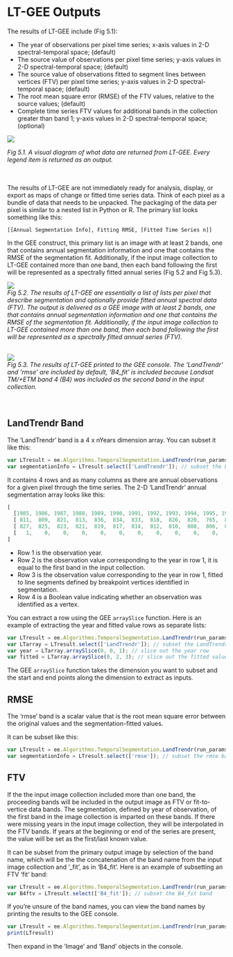 # LT-GEE Outputs

The results of LT-GEE include (Fig 5.1):





+ The year of observations per pixel time series; x-axis values in 2-D spectral-temporal space; (default)
+ The source value of observations per pixel time series; y-axis values in 2-D spectral-temporal space; (default)
+ The source value of observations fitted to segment lines between vertices (FTV) per pixel time series; y-axis values in 2-D spectral-temporal space; (default)
+ The root mean square error (RMSE) of the FTV values, relative to the source values; (default)
+ Complete time series FTV values for additional bands in the collection greater than band 1; y-axis values in 2-D spectral-temporal space; (optional)

<img src='imgs/outputs_series.png'>

*Fig 5.1. A visual diagram of what data are returned from LT-GEE. Every legend item is returned as an output.* 
<br><br><br>



The results of LT-GEE are not immediately ready for analysis, display, or export as maps of change or fitted time series data. Think of each pixel as a bundle of data that needs to be unpacked. The packaging of the data per pixel is similar to a nested list in Python or R. The primary list looks something like this:

```
[[Annual Segmentation Info], Fitting RMSE, [Fitted Time Series n]]
```

In the GEE construct, this primary list is an image with at least 2 bands, one that contains annual segmentation information and one that contains the RMSE of the segmentation fit. Additionally, if the input image collection to LT-GEE contained more than one band, then each band following the first will be represented as a spectrally fitted annual series (Fig 5.2 and Fig 5.3).

<img src='imgs/lt_outputs.png'><br>
*Fig 5.2. The results of LT-GEE are essentially a list of lists per pixel that describe segmentation and optionally provide fitted annual spectral data (FTV). The output is delivered as a GEE image with at least 2 bands, one that contains annual segmentation information and one that contains the RMSE of the segmentation fit. Additionally, if the input image collection to LT-GEE contained more than one band, then each band following the first will be represented as a spectrally fitted annual series (FTV).* 
<br><br>

<img src='imgs/print_results.png'><br>
*Fig 5.3. The results of LT-GEE printed to the GEE console. The 'LandTrendr' and 'rmse' are included by default, 'B4_fit' is included because Landsat TM/+ETM band 4 (B4) was included as the second band in the input collection.* 
<br><br><br>

## LandTrendr Band 

The 'LandTrendr' band is a 4 x nYears dimension array. You can subset it like this:

```javascript
var LTresult = ee.Algorithms.TemporalSegmentation.LandTrendr(run_params); // run LT-GEE
var segmentationInfo = LTresult.select(['LandTrendr']); // subset the LandTrendr segmentation info
```

It contains 4 rows and as many columns as there are annual observations for a given pixel through the time series. The 2-D 'LandTrendr' annual segmentation array looks like this: 

```javascript
[
  [1985, 1986, 1987, 1988, 1989, 1990, 1991, 1992, 1993, 1994, 1995, 1996, 1997, ...] // Year list 
  [ 811,  809,  821,  813,  836,  834,  833,  818,  826,  820,  765,  827,  775, ...] // Source list
  [ 827,  825,  823,  821,  819,  817,  814,  812,  810,  808,  806,  804,  802, ...] // Fitted list
  [   1,    0,    0,    0,    0,    0,    0,    0,    0,    0,    0,    0,    1, ...] // Is Vertex list
]
```

+ Row 1 is the observation year.<br>
+ Row 2 is the observation value corresponding to the year in row 1, it is equal to the first band in the input collection.<br>
+ Row 3 is the observation value corresponding to the year in row 1, fitted to line segments defined by breakpoint vertices identified in segmentation.<br>
+ Row 4 is a Boolean value indicating whether an observation was identified as a vertex.

You can extract a row using the GEE `arraySlice` function. Here is an example of extracting the year and fitted value rows as separate lists:

```javascript
var LTresult = ee.Algorithms.TemporalSegmentation.LandTrendr(run_params); // run LT-GEE
var LTarray = LTresult.select(['LandTrendr']); // subset the LandTrendr segmentation info
var year = LTarray.arraySlice(0, 0, 1); // slice out the year row
var fitted = LTarray.arraySlice(0, 2, 3); // slice out the fitted values row
```

The GEE `arraySlice` function takes the dimension you want to subset and the start and end points along the dimension to extract as inputs.

## RMSE

The 'rmse' band is a scalar value that is the root mean square error between the original values and the segmentation-fitted values. 

It can be subset like this:

```javascript
var LTresult = ee.Algorithms.TemporalSegmentation.LandTrendr(run_params); // run LT-GEE
var segmentationInfo = LTresult.select(['rmse']); // subset the rmse band
```

## FTV

If the the input image collection included more than one band, the proceeding bands will be included in the output image as FTV or fit-to-vertice data bands. The segmentation, defined by year of observation, of the first band in the image collection is imparted on these bands. If there were missing years in the input image collection, they will be interpolated in the FTV bands. If years at the beginning or end of the series are present, the value will be set as the first/last known value.

It can be subset from the primary output image by selection of the band name, which will be the the concatenation of the band name from the input image collection and '_fit', as in 'B4_fit'. Here is an example of subsetting an FTV 'fit' band:

```javascript
var LTresult = ee.Algorithms.TemporalSegmentation.LandTrendr(run_params); // run LT-GEE
var B4ftv = LTresult.select(['B4_fit']); // subset the B4_fit band
```

If you're unsure of the band names, you can view the band names by printing the results to the GEE console. 

```javascript
var LTresult = ee.Algorithms.TemporalSegmentation.LandTrendr(run_params); // run LT-GEE
print(LTresult)
```

Then expand in the 'Image' and 'Band' objects in the console.

